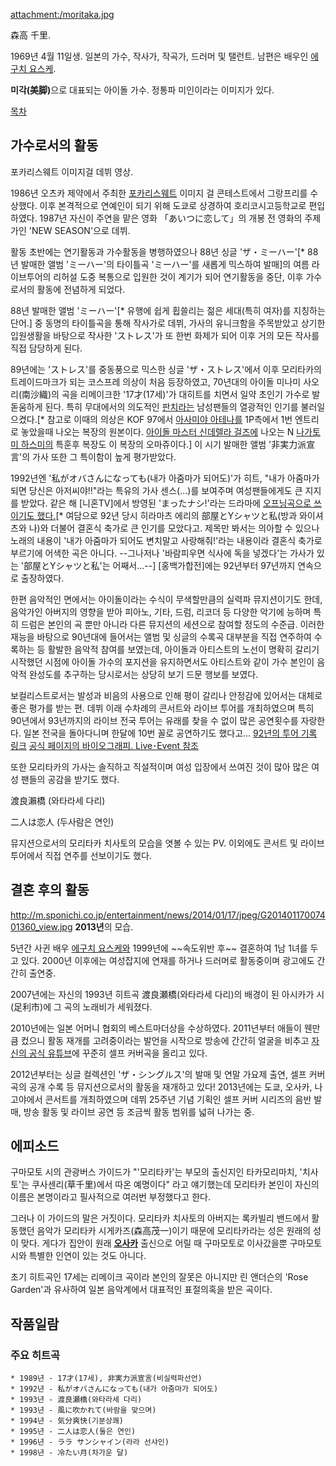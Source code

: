 attachment:/moritaka.jpg

森高 千里.

1969년 4월 11일생. 일본의 가수, 작사가, 작곡가, 드러머 및 탤런트. 남편은 배우인 [[에구치 요스케]].

'''미각(美脚)'''으로 대표되는 아이돌 가수. 정통파 미인이라는 이미지가 있다.

[[목차]]

== 가수로서의 활동 ==

{{{#!html
<iframe width="420" height="315" src="//www.youtube.com/embed/k8Tekq6bzpg" frameborder="0" allowfullscreen></iframe>
</embed></object>}}}
포카리스웨트 이미지걸 데뷔 영상.

1986년 오츠카 제약에서 주최한 [[포카리스웨트]] 이미지 걸 콘테스트에서 그랑프리를 수상했다. 이후 본격적으로 연예인이 되기 위해 도쿄로 상경하여 호리코시고등학교로 편입하였다. 1987년 자신이 주연을 맡은 영화 「あいつに恋して」의 개봉 전 영화의 주제가인 'NEW SEASON'으로 데뷔.

활동 초반에는 연기활동과 가수활동을 병행하였으나 88년 싱글 'ザ・ミーハー'[* 88년 발매한 앨범 'ミーハー'의 타이틀곡 'ミーハー'를 새롭게 믹스하여 발매]의 여름 라이브투어의 리허설 도중 복통으로 입원한 것이 계기가 되어 연기활동을 중단, 이후 가수로서의 활동에 전념하게 되었다.

88년 발매한 앨범 'ミーハー'[* 유행에 쉽게 휩쓸리는 젊은 세대(특히 여자)를 지칭하는 단어.] 중 동명의 타이틀곡을 통해 작사가로 데뷔, 가사의 유니크함을 주목받았고 상기한 입원생활을 바탕으로 작사한 'ストレス'가 또 한번 화제가 되어 이후 거의 모든 작사를 직접 담당하게 된다.

89년에는 'ストレス'를 중동풍으로 믹스한 싱글 'ザ・ストレス'에서 이후 모리타카의 트레이드마크가 되는 코스프레 의상이 처음 등장하였고, 70년대의 아이돌 미나미 사오리(南沙織)의 곡을 리메이크한 '17才(17세)'가 대히트를 치면서 일약 초인기 가수로 발돋움하게 된다. 특히 무대에서의 의도적인 [[판치라]]는 남성팬들의 열광적인 인기를 불러일으켰다.[* 참고로 이때의 의상은 KOF 97에서 [[아사미야 아테나]]를 1P측에서 1번 엔트리로 놓았을때 나오는 복장의 원본이다. [[아이돌 마스터 신데렐라 걸즈]]에 나오는 N [[나가토미 하스미]]의 특훈후 복장도 이 복장의 오마쥬이다.] 이 시기 발매한 앨범 '非実力派宣言'의 가사 또한 그 특이함이 높게 평가받았다.


{{{#!html
<iframe width="420" height="315" src="//www.youtube.com/embed/GewWg-T29Js" frameborder="0" allowfullscreen></iframe>
</embed></object>}}}

1992년엔 '私がオバさんになっても(내가 아줌마가 되어도)'가 히트, "내가 아줌마가 되면 당신은 아저씨야!!"라는 특유의 가사 센스(...)를 보여주며 여성팬들에게도 큰 지지를 받았다. 같은 해 [니혼TV]에서 방영된 'まったナシ!'라는 드라마에 [http://www.dailymotion.com/video/xhkm79_%E3%83%89%E3%83%A9%E3%83%9E-%E3%81%BE%E3%81%A3%E3%81%9F%E3%83%8A%E3%82%B7-92-7-op-%E6%96%89%E8%97%A4%E7%94%B1%E8%B2%B4_shortfilms 오프닝곡으로 쓰이기도 했다.][* 여담으로 92년 당시 히라마츠 에리의 部屋とYシャツと私(방과 와이셔츠와 나)와 더불어 결혼식 축가로 큰 인기를 모았다고. 제목만 봐서는 의아할 수 있으나 노래의 내용이 '내가 아줌마가 되어도 변치말고 사랑해줘!'라는 내용이라 결혼식 축가로 부르기에 어색한 곡은 아니다. --그나저나 '바람피우면 식사에 독을 넣겠다'는 가사가 있는 '部屋とYシャツと私'는 어째서...--] [홍백가합전]에는 92년부터 97년까지 연속으로 출장하였다.


한편 음악적인 면에서는 아이돌이라는 수식이 무색할만큼의 실력파 뮤지션이기도 한데, 음악가인 아버지의 영향을 받아 피아노, 기타, 드럼, 리코더 등 다양한 악기에 능하며 특히 드럼은 본인의 곡 뿐만 아니라 다른 뮤지션의 세션으로 참여할 정도의 수준급. 이러한 재능을 바탕으로 90년대에 들어서는 앨범 및 싱글의 수록곡 대부분을 직접 연주하여 수록하는 등 활발한 음악적 참여를 보였는데, 아이돌과 아티스트의 노선이 명확히 갈리기 시작했던 시점에 아이돌 가수의 포지션을 유지하면서도 아티스트와 같이 가수 본인이 음악적 완성도를 추구하는 당시로서는 상당히 보기 드문 행보를 보였다.

보컬리스트로서는 발성과 비음의 사용으로 인해 평이 갈리나 안정감에 있어서는 대체로 좋은 평가를 받는 편. 데뷔 이래 수차례의 콘서트와 라이브 투어를 개최하였으며 특히 90년에서 93년까지의 라이브 전국 투어는 유래를 찾을 수 없이 많은 공연횟수를 자랑한다. 일본 전국을 돌아다니며 한달에 10번 꼴로 공연하기도 했다고... [http://chisato-moritaka-db.herokuapp.com/concerts/22?locale=en 92년의 투어 기록 링크] [http://www.moritaka-chisato.com/biography 공식 페이지의 바이오그래피. Live･Event 참조]

또한 모리타카의 가사는 솔직하고 직설적이며 여성 입장에서 쓰여진 것이 많아 많은 여성 팬들의 공감을 받기도 했다.


{{{#!html
<iframe width="420" height="315" src="//www.youtube.com/embed/hYUrBTYuhAQ" frameborder="0" allowfullscreen></iframe>
</embed></object>}}}
渡良瀨橋 (와타라세 다리)

{{{#!html
<object style="height: 390px; width: 480px"><param name="movie" value="http://www.youtube.com/v/IY5rsCob2Xs?version=3&feature=player_detailpage"><param name="allowFullScreen" value="true"><param name="allowScriptAccess" value="always"><embed src="http://www.youtube.com/v/S3Lpi9Ev9FI?version=3&feature=player_detailpage" type="application/x-shockwave-flash" allowfullscreen="true" allowScriptAccess="always" width="480" height="390"></object>
}}}
二人は恋人 (두사람은 연인)

뮤지션으로서의 모리타카 치사토의 모습을 엿볼 수 있는 PV. 이외에도 콘서트 및 라이브투어에서 직접 연주를 선보이기도 했다.

== 결혼 후의 활동 ==
http://m.sponichi.co.jp/entertainment/news/2014/01/17/jpeg/G20140117007401360_view.jpg
'''2013년'''의 모습.

5년간 사귄 배우 [[에구치 요스케]]와 1999년에 ~~속도위반 후~~ 결혼하여 1남 1녀를 두고 있다. 2000년 이후에는 여성잡지에 연재를 하거나 드러머로 활동중이며 광고에도 간간히 출연중.

2007년에는 자신의 1993년 히트곡 渡良瀬橋(와타라세 다리)의 배경이 된 아시카가 시(足利市)에 그 곡의 노래비가 세워졌다.

2010년에는 일본 어머니 협회의 베스트마더상을 수상하였다. 2011년부터 애들이 웬만큼 컸으니 활동 재개를 고려중이라는 발언을 시작으로 방송에 간간히 얼굴을 비추고 [https://www.youtube.com/channel/UCepP0D-CPRIYAg1_A579VSQ 자신의 공식 유튜브]에 꾸준히 셀프 커버곡을 올리고 있다.

2012년부터는 싱글 컬렉션인 'ザ・シングルス'의 발매 및 연말 가요제 출연, 셀프 커버곡의 공개 수록 등 뮤지션으로서의 활동을 재개하고 있다! 2013년에는 도쿄, 오사카, 나고야에서 콘서트를 개최하였으며 데뷔 25주년 기념 기획인 셀프 커버 시리즈의 음반 발매, 방송 활동 및 라이브 공연 등 조금씩 활동 범위를 넓혀 나가는 중.

== 에피소드 ==
구마모토 시의 관광버스 가이드가 "'모리타카'는 부모의 출신지인 타카모리마치, '치사토'는 쿠사센리(草千里)에서 따온 예명이다" 라고 얘기했는데 모리타카 본인이 자신의 이름은 본명이라고 필사적으로 여러번 부정했다고 한다.

그러나 이 가이드의 말은 거짓이다. 모리타카 치사토의 아버지는 록카빌리 밴드에서 활동했던 음악가 모리타카 시게카즈(森高茂一)이기 때문에 모리타카라는 성은 원래의 성이 맞다. 게다가 집안이 원래 '''[[오사카]]''' 출신으로 어릴 때 구마모토로 이사갔을뿐 구마모토 시와 특별한 인연이 있는 것도 아니다.

초기 히트곡인 17세는 리메이크 곡이라 본인의 잘못은 아니지만 린 앤더슨의 'Rose Garden'과 유사하여 일본 음악계에서 대표적인 표절의혹을 받은 곡이다.


== 작품일람 ==
=== 주요 히트곡 ===
 * 1989년 - 17才(17세), 非実力派宣言(비실력파선언)
 * 1992년 - 私がオバさんになっても(내가 아줌마가 되어도)
 * 1993년 - 渡良瀬橋(와타라세 다리)
 * 1993년 - 風に吹かれて(바람을 맞으며)
 * 1994년 - 気分爽快(기분상쾌)
 * 1995년 - 二人は恋人(둘은 연인)
 * 1996년 - ララ サンシャイン(라라 선샤인)
 * 1998년 - 冷たい月(차가운 달)
